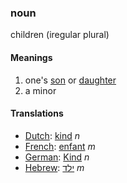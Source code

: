 ===noun===
children (iregular plural)

====Meanings====
#one's [[son]] or [[daughter]]
#a minor
====Translations====
*[[Dutch]]: [[kind]] ''n''
*[[French]]: [[enfant]] ''m''
*[[German]]: [[Kind]] ''n''
*[[Hebrew]]: [[ילד]] ''m''